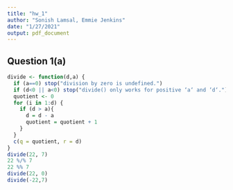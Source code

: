 ```yaml
---
title: "hw_1"
author: "Sonish Lamsal, Emmie Jenkins"
date: "1/27/2021"
output: pdf_document
---
```

## Question 1(a)
```r
divide <- function(d,a) {
  if (a==0) stop("division by zero is undefined.")
  if (d<0 || a<0) stop("divide() only works for positive ‘a‘ and ‘d‘.")
  quotient <- 0
  for (i in 1:d) {
    if (d > a){
      d = d - a
      quotient = quotient + 1
    }
  }
  c(q = quotient, r = d)
}  
divide(22, 7)
22 %/% 7
22 %% 7
divide(22, 0)
divide(-22,7)
```

